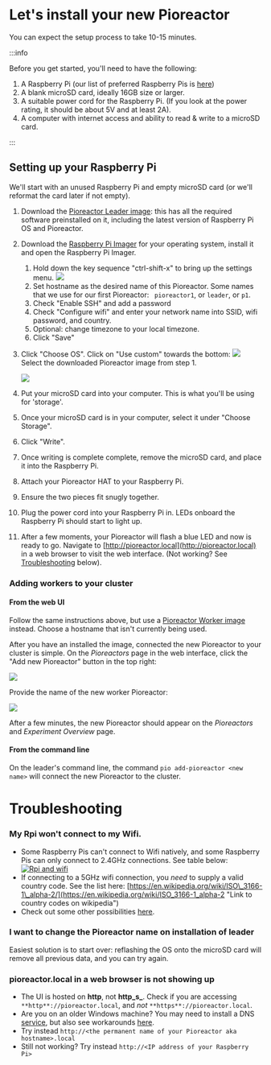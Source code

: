 

Let's install your new Pioreactor
==================================

You can expect the setup process to take 10-15 minutes.


:::info

Before you get started, you'll need to have the following:

1.  A Raspberry Pi (our list of preferred Raspberry Pis is [here](https://pioreactor.com/pages/faqs-and-how-do-is#what-raspberrypi-hardware-can-i-use-i-see-raspberrypi-1-2-3-a-b--zero---its-confusing))
2.  A blank microSD card, ideally 16GB size or larger.
3.  A suitable power cord for the Raspberry Pi. (If you look at the power rating, it should be about 5V and at least 2A).
4.  A computer with internet access and ability to read & write to a microSD card.

:::

Setting up your Raspberry Pi
----------------------------

We'll start with an unused Raspberry Pi and empty microSD card (or we'll reformat the card later if not empty).

1. Download the [Pioreactor Leader image](https://github.com/pioreactor/pioreactor/releases/latest/download/leader_worker.img.zip): this has all the required software preinstalled on it, including the latest version of Raspberry Pi OS and Pioreactor.
2. Download the [Raspberry Pi Imager](https://www.raspberrypi.org/software/) for your operating system, install it and open the Raspberry Pi Imager.
   1. Hold down the key sequence "ctrl-shift-x" to bring up the settings menu.
  ![](/img/user_guide/ctrlshiftx.png)
    2. Set hostname as the desired name of this Pioreactor. Some names that we use for our first Pioreactor: ` pioreactor1`, or `leader`, or `p1`.
    2. Check "Enable SSH" and add a password
    3. Check "Configure wifi" and enter your network name into SSID, wifi password, and country.
    4. Optional: change timezone to your local timezone.
    5. Click "Save"
3.  Click "Choose OS". Click on "Use custom" towards the bottom:
    ![](/img/user_guide/use_custom_image.png)
    Select the downloaded Pioreactor image from step 1.

    ![](/img/user_guide/select_new_image.png)

1.  Put your microSD card into your computer. This is what you'll be using for 'storage'.
2.  Once your microSD card is in your computer, select it under "Choose Storage".
4.  Click "Write".
4.  Once writing is complete complete, remove the microSD card, and place it into the Raspberry Pi.
5.  Attach your Pioreactor HAT to your Raspberry Pi.
6.  Ensure the two pieces fit snugly together.
7.  Plug the power cord into your Raspberry Pi in. LEDs onboard the Raspberry Pi should start to light up.
8. After a few moments, your Pioreactor will flash a blue LED and now is ready to go. Navigate to [http://pioreactor.local](http://pioreactor.local) in a web browser to visit the web interface. (Not working? See [Troubleshooting](#Troubleshooting) below).



### Adding workers to your cluster

#### From the web UI

Follow the same instructions above, but use a [Pioreactor Worker image](https://github.com/pioreactor/pioreactor/releases/latest/download/leader_worker.img.zip) instead. Choose a hostname that isn't currently being used.

After you have an installed the image, connected the new Pioreactor to your cluster is simple. On the _Pioreactors_ page in the web interface, click the "Add new Pioreactor" button in the top right:

![](https://user-images.githubusercontent.com/884032/104632720-201a8e00-566c-11eb-9e80-6fb2346411c9.png)

Provide the name of the new worker Pioreactor:

![](https://user-images.githubusercontent.com/884032/104633581-586e9c00-566d-11eb-9ea9-cffbf55d7303.png)

After a few minutes, the new Pioreactor should appear on the _Pioreactors_ and _Experiment Overview_ page.

#### From the command line

On the leader's command line, the command `pio add-pioreactor <new name>` will connect the new Pioreactor to the cluster.

Troubleshooting
===============

### My Rpi won't connect to my Wifi.

*   Some Raspberry Pis can't connect to Wifi natively, and some Raspberry Pis can only connect to 2.4GHz connections. See table below: [![Rpi and wifi](https://user-images.githubusercontent.com/884032/105118696-e945dd00-5a9c-11eb-91f5-0cc77cdc1422.png)](https://user-images.githubusercontent.com/884032/105118696-e945dd00-5a9c-11eb-91f5-0cc77cdc1422.png)[](https://user-images.githubusercontent.com/884032/105118696-e945dd00-5a9c-11eb-91f5-0cc77cdc1422.png)
*   If connecting to a 5GHz wifi connection, you _need_ to supply a valid country code. See the list here: [https://en.wikipedia.org/wiki/ISO\_3166-1\_alpha-2/](https://en.wikipedia.org/wiki/ISO_3166-1_alpha-2 "Link to country codes on wikipedia")
*   Check out some other possibilities [here](https://community.octoprint.org/t/wifi-setup-and-troubleshooting/184#heading--troubleshooting).


### I want to change the Pioreactor name on installation of leader

Easiest solution is to start over: reflashing the OS onto the microSD card will remove all previous data, and you can try again.

### pioreactor.local in a web browser is not showing up

*   The UI is hosted on **http**, not **http_s_**. Check if you are accessing `**http**://pioreactor.local`, and _not_ `**https**://pioreactor.local`.
*   Are you on an older Windows machine? You may need to install a DNS [service](https://learn.adafruit.com/bonjour-zeroconf-networking-for-windows-and-linux/overview#microsoft-windows-914263-8), but also see workarounds [here](https://github.com/OutsourcedGuru/octoprint-name-resolution-hacks).
*   Try instead `http://<the permanent name of your Pioreactor aka hostname>.local`
*   Still not working? Try instead `http://<IP address of your Raspberry Pi>`
